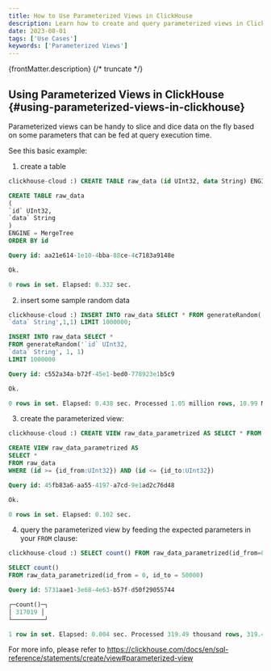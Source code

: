 ```yaml
---
title: How to Use Parameterized Views in ClickHouse
description: Learn how to create and query parameterized views in ClickHouse for dynamic data slicing based on query-time parameters.
date: 2023-08-01
tags: ['Use Cases']
keywords: ['Parameterized Views']
---
```


{frontMatter.description}
{/* truncate */}

## Using Parameterized Views in ClickHouse {#using-parameterized-views-in-clickhouse}

Parameterized views can be handy to slice and dice data on the fly based on some parameters that can be fed at query execution time.

See this basic example:

1) create a table

```sql
clickhouse-cloud :) CREATE TABLE raw_data (id UInt32, data String) ENGINE = MergeTree ORDER BY id

CREATE TABLE raw_data
(
`id` UInt32,
`data` String
)
ENGINE = MergeTree
ORDER BY id

Query id: aa21e614-1e10-4bba-88ce-4c7183a9148e

Ok.

0 rows in set. Elapsed: 0.332 sec.
```

2) insert some sample random data

```sql
clickhouse-cloud :) INSERT INTO raw_data SELECT * FROM generateRandom('`id` UInt32,
`data` String',1,1) LIMIT 1000000;

INSERT INTO raw_data SELECT *
FROM generateRandom('`id` UInt32,
`data` String', 1, 1)
LIMIT 1000000

Query id: c552a34a-b72f-45e1-bed0-778923e1b5c9

Ok.

0 rows in set. Elapsed: 0.438 sec. Processed 1.05 million rows, 10.99 MB (2.39 million rows/s., 25.11 MB/s.)
````

3) create the parameterized view:

```sql
clickhouse-cloud :) CREATE VIEW raw_data_parametrized AS SELECT * FROM raw_data WHERE id BETWEEN {id_from:UInt32} AND {id_to:UInt32}

CREATE VIEW raw_data_parametrized AS
SELECT *
FROM raw_data
WHERE (id >= {id_from:UInt32}) AND (id <= {id_to:UInt32})

Query id: 45fb83a6-aa55-4197-a7cd-9e1ad2c76d48

Ok.

0 rows in set. Elapsed: 0.102 sec.
```

4) query the parameterized view by feeding the expected parameters in your `FROM` clause:

```sql
clickhouse-cloud :) SELECT count() FROM raw_data_parametrized(id_from=0, id_to=50000);

SELECT count()
FROM raw_data_parametrized(id_from = 0, id_to = 50000)

Query id: 5731aae1-3e68-4e63-b57f-d50f29055744

┌─count()─┐
│ 317019 │
└─────────┘

1 row in set. Elapsed: 0.004 sec. Processed 319.49 thousand rows, 319.49 KB (76.29 million rows/s., 76.29 MB/s.)
```

For more info, please refer to https://clickhouse.com/docs/en/sql-reference/statements/create/view#parameterized-view
